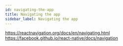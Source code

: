 ```yaml
---
id: navigating-the-app
title: Navigating the app
sidebar_label: Navigating the app
---
```


https://reactnavigation.org/docs/en/navigating.html
https://facebook.github.io/react-native/docs/navigation